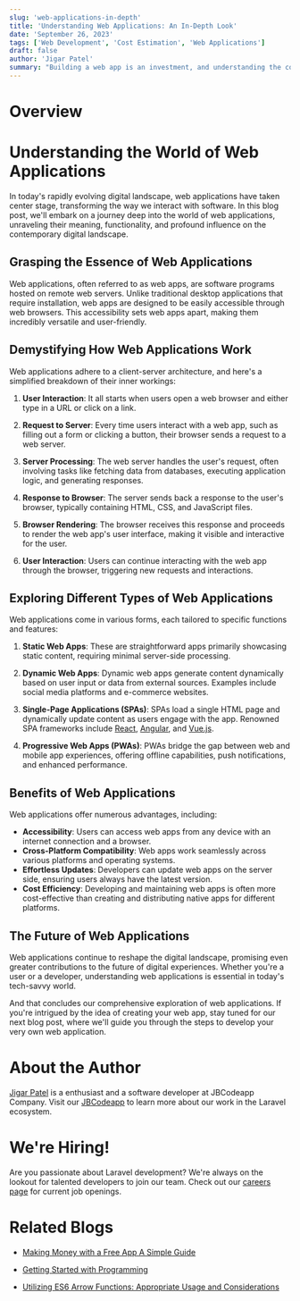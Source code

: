 ```yaml
---
slug: 'web-applications-in-depth'
title: 'Understanding Web Applications: An In-Depth Look'
date: 'September 26, 2023'
tags: ['Web Development', 'Cost Estimation', 'Web Applications']
draft: false
author: 'Jigar Patel'
summary: "Building a web app is an investment, and understanding the costs involved is crucial for planning and budgeting. In this blog post, we'll delve into the various factors that influence the cost of building a web app."
---
```


# Overview

<TOCInline toc={props.toc} exclude="Overview" toHeading={2} />

# Understanding the World of Web Applications

In today's rapidly evolving digital landscape, web applications have taken center stage, transforming the way we interact with software. In this blog post, we'll embark on a journey deep into the world of web applications, unraveling their meaning, functionality, and profound influence on the contemporary digital landscape.

## Grasping the Essence of Web Applications

Web applications, often referred to as web apps, are software programs hosted on remote web servers. Unlike traditional desktop applications that require installation, web apps are designed to be easily accessible through web browsers. This accessibility sets web apps apart, making them incredibly versatile and user-friendly.

## Demystifying How Web Applications Work

Web applications adhere to a client-server architecture, and here's a simplified breakdown of their inner workings:

1. **User Interaction**: It all starts when users open a web browser and either type in a URL or click on a link.

2. **Request to Server**: Every time users interact with a web app, such as filling out a form or clicking a button, their browser sends a request to a web server.

3. **Server Processing**: The web server handles the user's request, often involving tasks like fetching data from databases, executing application logic, and generating responses.

4. **Response to Browser**: The server sends back a response to the user's browser, typically containing HTML, CSS, and JavaScript files.

5. **Browser Rendering**: The browser receives this response and proceeds to render the web app's user interface, making it visible and interactive for the user.

6. **User Interaction**: Users can continue interacting with the web app through the browser, triggering new requests and interactions.

## Exploring Different Types of Web Applications

Web applications come in various forms, each tailored to specific functions and features:

1. **Static Web Apps**: These are straightforward apps primarily showcasing static content, requiring minimal server-side processing.

2. **Dynamic Web Apps**: Dynamic web apps generate content dynamically based on user input or data from external sources. Examples include social media platforms and e-commerce websites.

3. **Single-Page Applications (SPAs)**: SPAs load a single HTML page and dynamically update content as users engage with the app. Renowned SPA frameworks include [React](https://react.dev/), [Angular](https://angular.io/), and [Vue.js](https://vuejs.org/).

4. **Progressive Web Apps (PWAs)**: PWAs bridge the gap between web and mobile app experiences, offering offline capabilities, push notifications, and enhanced performance.

## Benefits of Web Applications

Web applications offer numerous advantages, including:

- **Accessibility**: Users can access web apps from any device with an internet connection and a browser.
- **Cross-Platform Compatibility**: Web apps work seamlessly across various platforms and operating systems.
- **Effortless Updates**: Developers can update web apps on the server side, ensuring users always have the latest version.
- **Cost Efficiency**: Developing and maintaining web apps is often more cost-effective than creating and distributing native apps for different platforms.

## The Future of Web Applications

Web applications continue to reshape the digital landscape, promising even greater contributions to the future of digital experiences. Whether you're a user or a developer, understanding web applications is essential in today's tech-savvy world.

And that concludes our comprehensive exploration of web applications. If you're intrigued by the idea of creating your web app, stay tuned for our next blog post, where we'll guide you through the steps to develop your very own web application.

# About the Author

[Jigar Patel](https://expertlaravel.com) is a
enthusiast and a software developer at JBCodeapp Company. Visit our [JBCodeapp](https://jbcodeapp.com) to learn more about our work in the Laravel ecosystem.

# We're Hiring!

Are you passionate about Laravel development? We're always on the lookout for talented developers to join our team. Check out our [careers page](https://jbcodeapp.com) for current job openings.

# Related Blogs

- [Making Money with a Free App A Simple Guide](earn-money-free-app-simple-guide.mdx)

- [Getting Started with Programming](Getting-Started-with-Programming.mdx)

- [Utilizing ES6 Arrow Functions: Appropriate Usage and Considerations](Utilizing-ES6-Arrow-Functions-Appropriate-Usage-and-Considerations.mdx)
